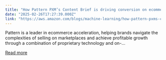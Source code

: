 ```yaml
---
title: "How Pattern PXM’s Content Brief is driving conversion on ecommerce marketplaces using AI"
date: "2025-02-26T17:27:39.000Z"
link: "https://aws.amazon.com/blogs/machine-learning/how-pattern-pxms-content-brief-is-driving-conversion-on-ecommerce-marketplaces-using-ai/"
---
```


Pattern is a leader in ecommerce acceleration, helping brands navigate the complexities of selling on marketplaces and achieve profitable growth through a combination of proprietary technology and on-...

[Read more](https://aws.amazon.com/blogs/machine-learning/how-pattern-pxms-content-brief-is-driving-conversion-on-ecommerce-marketplaces-using-ai/)
